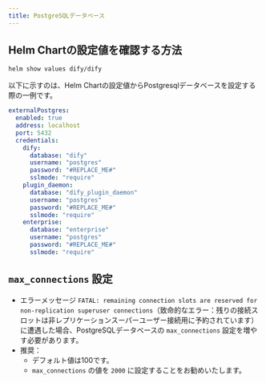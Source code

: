 ```yaml
---
title: PostgreSQLデータベース
---
```


## Helm Chartの設定値を確認する方法

```bash
helm show values dify/dify
```

以下に示すのは、Helm Chartの設定値からPostgresqlデータベースを設定する際の一例です。

```yaml
externalPostgres:
  enabled: true
  address: localhost
  port: 5432
  credentials:
    dify:
      database: "dify"
      username: "postgres"
      password: "#REPLACE_ME#"
      sslmode: "require"
    plugin_daemon:
      database: "dify_plugin_daemon"
      username: "postgres"
      password: "#REPLACE_ME#"
      sslmode: "require"
    enterprise:
      database: "enterprise"
      username: "postgres"
      password: "#REPLACE_ME#"
      sslmode: "require"
```

## `max_connections` 設定

- エラーメッセージ `FATAL: remaining connection slots are reserved for non-replication superuser connections`（致命的なエラー：残りの接続スロットは非レプリケーションスーパーユーザー接続用に予約されています）に遭遇した場合、PostgreSQLデータベースの `max_connections` 設定を増やす必要があります。
- 推奨：
  - デフォルト値は100です。
  - `max_connections` の値を `2000` に設定することをお勧めいたします。
